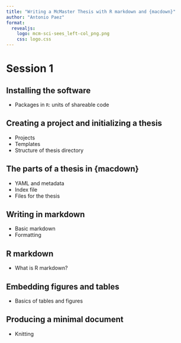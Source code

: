 ```yaml
---
title: "Writing a McMaster Thesis with R markdown and {macdown}"
author: "Antonio Paez"
format: 
  revealjs:
    logo: mcm-sci-sees_left-col_png.png
    css: logo.css
---
```


# Session 1

## Installing the software

- Packages in `R`: units of shareable code

## Creating a project and initializing a thesis

- Projects
- Templates
- Structure of thesis directory

## The parts of a thesis in {macdown}

- YAML and metadata
- Index file
- Files for the thesis

## Writing in markdown

- Basic markdown
- Formatting

## R markdown

- What is R markdown?

## Embedding figures and tables

- Basics of tables and figures

## Producing a minimal document

- Knitting